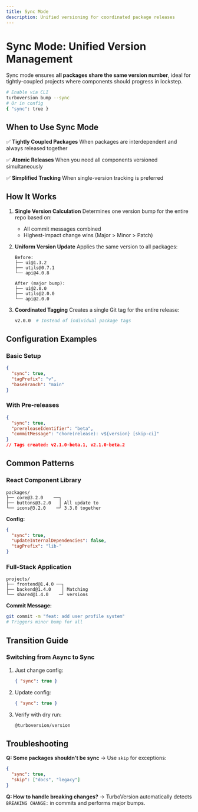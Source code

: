 ```yaml
---
title: Sync Mode
description: Unified versioning for coordinated package releases
---
```


# Sync Mode: Unified Version Management

Sync mode ensures **all packages share the same version number**, ideal for tightly-coupled projects where components should progress in lockstep.

```bash
# Enable via CLI
turboversion bump --sync
# Or in config
{ "sync": true }
```

## When to Use Sync Mode

✅ **Tightly Coupled Packages**
   When packages are interdependent and always released together

✅ **Atomic Releases**
   When you need all components versioned simultaneously

✅ **Simplified Tracking**
   When single-version tracking is preferred


## How It Works

1. **Single Version Calculation**
   Determines one version bump for the entire repo based on:
   - All commit messages combined
   - Highest-impact change wins (Major > Minor > Patch)

2. **Uniform Version Update**
   Applies the same version to all packages:
   ```
   Before:
   ├── ui@1.3.2
   ├── utils@0.7.1
   └── api@4.0.8

   After (major bump):
   ├── ui@2.0.0
   ├── utils@2.0.0
   └── api@2.0.0
   ```

3. **Coordinated Tagging**
   Creates a single Git tag for the entire release:
   ```bash
   v2.0.0  # Instead of individual package tags
   ```

## Configuration Examples

### Basic Setup
```json
{
  "sync": true,
  "tagPrefix": "v",
  "baseBranch": "main"
}
```

### With Pre-releases
```json
{
  "sync": true,
  "prereleaseIdentifier": "beta",
  "commitMessage": "chore(release): v${version} [skip-ci]"
}
// Tags created: v2.1.0-beta.1, v2.1.0-beta.2
```

## Common Patterns

### React Component Library
```text
packages/
├── core@3.2.0    ──┐
├── buttons@3.2.0   │ All update to
└── icons@3.2.0    ─┘ 3.3.0 together
```
**Config:**
```json
{
  "sync": true,
  "updateInternalDependencies": false,
  "tagPrefix": "lib-"
}
```

### Full-Stack Application
```text
projects/
├── frontend@1.4.0 ──┐
├── backend@1.4.0    │ Matching
└── shared@1.4.0    ─┘ versions
```
**Commit Message:**
```bash
git commit -m "feat: add user profile system"
# Triggers minor bump for all
```

## Transition Guide

### Switching from Async to Sync
1. Just change config:
   ```json
   { "sync": true }
   ```
2. Update config:
   ```json
   { "sync": true }
   ```
3. Verify with dry run:
   ```bash
   @turboversion/version
   ```

## Troubleshooting

**Q: Some packages shouldn't be sync**
→ Use `skip` for exceptions:
```json
{
  "sync": true,
  "skip": ["docs", "legacy"]
}
```

**Q: How to handle breaking changes?**
→ TurboVersion automatically detects `BREAKING CHANGE:` in commits and performs major bumps.
